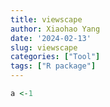 ```yaml
---
title: viewscape
author: Xiaohao Yang
date: '2024-02-13'
slug: viewscape
categories: ["Tool"]
tags: ["R package"]
---
```


```r
a <-1
```
